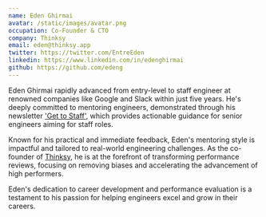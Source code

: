 ```yaml
---
name: Eden Ghirmai
avatar: /static/images/avatar.png
occupation: Co-Founder & CTO
company: Thinksy
email: eden@thinksy.app
twitter: https://twitter.com/EntreEden
linkedin: https://www.linkedin.com/in/edenghirmai
github: https://github.com/edeng
---
```


Eden Ghirmai rapidly advanced from entry-level to staff engineer at renowned companies like Google and Slack within just five years. He's deeply committed to mentoring engineers, demonstrated through his newsletter ['Get to Staff'](https://entreeden.substack.com/embed), which provides actionable guidance for senior engineers aiming for staff roles.

Known for his practical and immediate feedback, Eden's mentoring style is impactful and tailored to real-world engineering challenges. As the co-founder of [Thinksy](https://thinksy.app/), he is at the forefront of transforming performance reviews, focusing on removing biases and accelerating the advancement of high performers.

Eden's dedication to career development and performance evaluation is a testament to his passion for helping engineers excel and grow in their careers.
